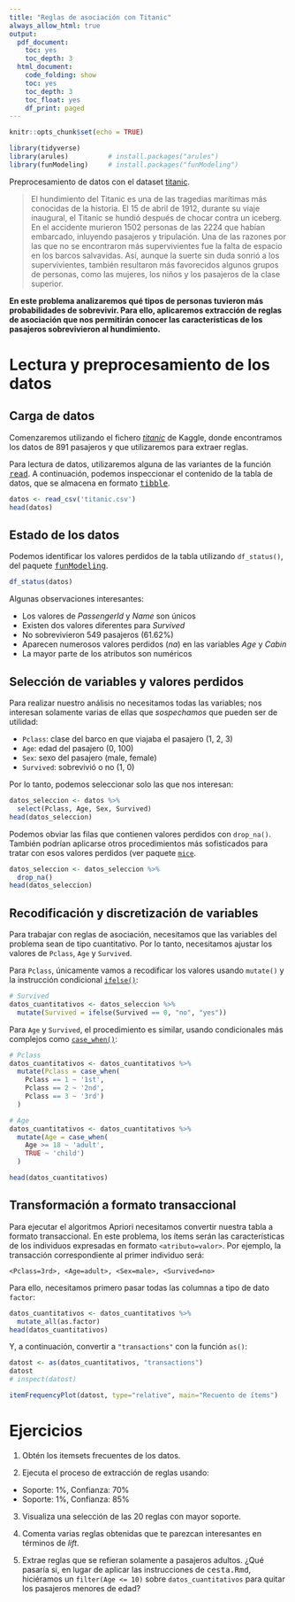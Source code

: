 ```yaml
---
title: "Reglas de asociación con Titanic"
always_allow_html: true
output:
  pdf_document:
    toc: yes
    toc_depth: 3
  html_document:
    code_folding: show
    toc: yes
    toc_depth: 3
    toc_float: yes
    df_print: paged
---
```


```r
knitr::opts_chunk$set(echo = TRUE)

library(tidyverse)
library(arules)          # install.packages("arules")
library(funModeling)     # install.packages("funModeling")
```

Preprocesamiento de datos con el dataset [titanic](https://www.kaggle.com/c/titanic/).

> El hundimiento del Titanic es una de las tragedias marítimas más conocidas de la historia. El 15 de abril de 1912, durante su viaje inaugural, el Titanic se hundió después de chocar contra un iceberg. En el accidente murieron 1502 personas de las 2224 que habían embarcado, inluyendo pasajeros y tripulación. Una de las razones por las que no se encontraron más supervivientes fue la falta de espacio en los barcos salvavidas. Así, aunque la suerte sin duda sonrió a los supervivientes, también resultaron más favorecidos algunos grupos de personas, como las mujeres, los niños y los pasajeros de la clase superior.

**En este problema analizaremos qué tipos de personas tuvieron más probabilidades de sobrevivir. Para ello, aplicaremos extracción de reglas de asociación que nos permitirán conocer las características de los pasajeros sobrevivieron al hundimiento.**

# Lectura y preprocesamiento de los datos

## Carga de datos

Comenzaremos utilizando el fichero [*titanic*](https://www.kaggle.com/c/titanic/data) de Kaggle, donde encontramos los datos de 891 pasajeros y que utilizaremos para extraer reglas.

Para lectura de datos, utilizaremos alguna de las variantes de la función [<tt>read</tt>](http://r4ds.had.co.nz/data-import.html). A continuación, podemos inspeccionar el contenido de la tabla de datos, que se almacena en formato [<tt>tibble</tt>](http://r4ds.had.co.nz/tibbles.html).

```r
datos <- read_csv('titanic.csv')
head(datos)
```

## Estado de los datos

Podemos identificar los valores perdidos de la tabla utilizando `df_status()`, del paquete [<tt>funModeling</tt>](https://livebook.datascienceheroes.com/exploratory-data-analysis.html#dataset-health-status).

```r
df_status(datos)
```

Algunas observaciones interesantes:

-   Los valores de *PassengerId* y *Name* son únicos
-   Existen dos valores diferentes para *Survived*
-   No sobrevivieron 549 pasajeros (61.62%)
-   Aparecen numerosos valores perdidos (*na*) en las variables *Age* y *Cabin*
-   La mayor parte de los atributos son numéricos

## Selección de variables y valores perdidos

Para realizar nuestro análisis no necesitamos todas las variables; nos interesan solamente varias de ellas que *sospechamos* que pueden ser de utilidad:

-   `Pclass`: clase del barco en que viajaba el pasajero (1, 2, 3)
-   `Age`: edad del pasajero (0, 100)
-   `Sex`: sexo del pasajero (male, female)
-   `Survived`: sobrevivió o no (1, 0)

Por lo tanto, podemos seleccionar solo las que nos interesan:

```r
datos_seleccion <- datos %>%
  select(Pclass, Age, Sex, Survived)
head(datos_seleccion)
```

Podemos obviar las filas que contienen valores perdidos con `drop_na()`. También podrían aplicarse otros procedimientos más sofisticados para tratar con esos valores perdidos (ver paquete [`mice`](https://cran.r-project.org/web/packages/mice/index.html).

```r
datos_seleccion <- datos_seleccion %>%
  drop_na()
head(datos_seleccion)
```

## Recodificación y discretización de variables

Para trabajar con reglas de asociación, necesitamos que las variables del problema sean de tipo cuantitativo. Por lo tanto, necesitamos ajustar los valores de `Pclass`, `Age` y `Survived`.

Para `Pclass`, únicamente vamos a recodificar los valores usando `mutate()` y la instrucción condicional [`ifelse()`](https://dplyr.tidyverse.org/reference/if_else.html):

```r
# Survived
datos_cuantitativos <- datos_seleccion %>%
  mutate(Survived = ifelse(Survived == 0, "no", "yes"))
```

Para `Age` y `Survived`, el procedimiento es similar, usando condicionales más complejos como [`case_when()`](https://dplyr.tidyverse.org/reference/case_when.html):

```r
# Pclass
datos_cuantitativos <- datos_cuantitativos %>%
  mutate(Pclass = case_when(
    Pclass == 1 ~ '1st',
    Pclass == 2 ~ '2nd',
    Pclass == 3 ~ '3rd')
  )

# Age
datos_cuantitativos <- datos_cuantitativos %>%
  mutate(Age = case_when(
    Age >= 18 ~ 'adult',
    TRUE ~ 'child')
  )

head(datos_cuantitativos)
```

## Transformación a formato transaccional

Para ejecutar el algoritmos Apriori necesitamos convertir nuestra tabla a formato transaccional. En este problema, los ítems serán las características de los individuos expresadas en formato `<atributo=valor>`. Por ejemplo, la transacción correspondiente al primer individuo será:

`<Pclass=3rd>, <Age=adult>, <Sex=male>, <Survived=no>`

Para ello, necesitamos primero pasar todas las columnas a tipo de dato `factor`:
```r
datos_cuantitativos <- datos_cuantitativos %>%
  mutate_all(as.factor)
head(datos_cuantitativos)
```

Y, a continuación, convertir a `"transactions"` con la función `as()`:
```r
datost <- as(datos_cuantitativos, "transactions")
datost
# inspect(datost)

itemFrequencyPlot(datost, type="relative", main="Recuento de ítems")
```

# Ejercicios

1. Obtén los itemsets frecuentes de los datos.

2. Ejecuta el proceso de extracción de reglas usando:
  - Soporte: 1%, Confianza: 70%
  - Soporte: 1%, Confianza: 85%

3. Visualiza una selección de las 20 reglas con mayor soporte.

4. Comenta varias reglas obtenidas que te parezcan interesantes en términos de _lift_.
  
5. Extrae reglas que se refieran solamente a pasajeros adultos. ¿Qué pasaría si, en lugar de aplicar las instrucciones de <tt>cesta.Rmd</tt>, hiciéramos un `filter(Age <= 10)` sobre `datos_cuantitativos` para quitar los pasajeros menores de edad?  


